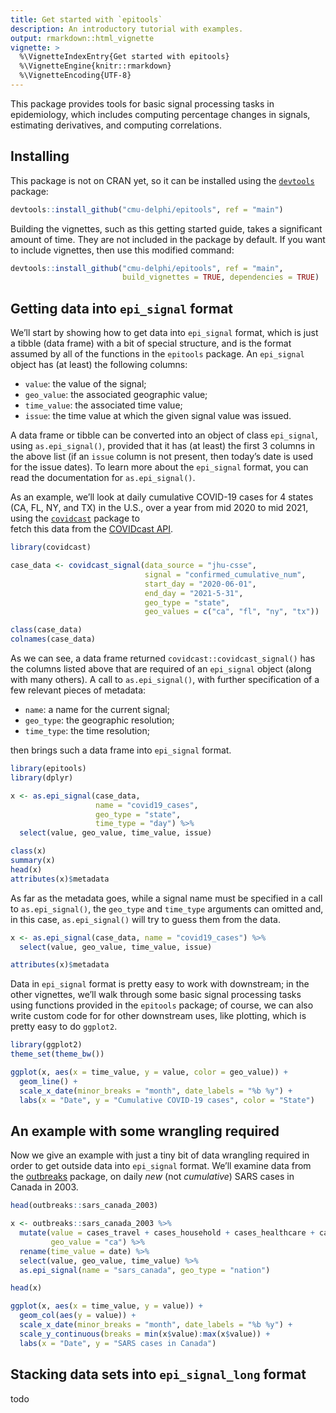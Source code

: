 ```yaml
---
title: Get started with `epitools`
description: An introductory tutorial with examples.
output: rmarkdown::html_vignette
vignette: >
  %\VignetteIndexEntry{Get started with epitools}
  %\VignetteEngine{knitr::rmarkdown}
  %\VignetteEncoding{UTF-8}
---
```


This package provides tools for basic signal processing tasks in epidemiology,
which includes computing percentage changes in signals, estimating derivatives,
and computing correlations.

## Installing

This package is not on CRAN yet, so it can be installed using the
[`devtools`](https://cran.r-project.org/package=devtools) package:

```r
devtools::install_github("cmu-delphi/epitools", ref = "main")	
```

Building the vignettes, such as this getting started guide, takes a significant
amount of time. They are not included in the package by default. If you want to
include vignettes, then use this modified command:

```r
devtools::install_github("cmu-delphi/epitools", ref = "main",
                         build_vignettes = TRUE, dependencies = TRUE)
```

## Getting data into `epi_signal` format

We'll start by showing how to get data into `epi_signal` format, which is just a
tibble (data frame) with a bit of special structure, and is the format assumed 
by all of the functions in the `epitools` package. An `epi_signal` object has 
(at least) the following columns:  

* `value`: the value of the signal;
* `geo_value`: the associated geographic value;
* `time_value`: the associated time value;
* `issue`: the time value at which the given signal value was issued. 

A data frame or tibble can be converted into an object of class `epi_signal`,
using `as.epi_signal()`, provided that it has (at least) the first 3 columns 
in the above list (if an `issue` column is not present, then today's date is 
used for the issue dates). To learn more about the `epi_signal` format, you can
read the documentation for `as.epi_signal()`.

As an example, we'll look at daily cumulative COVID-19 cases for 4 states (CA,
FL, NY, and TX) in the U.S., over a year from mid 2020 to mid 2021, using the 
[`covidcast`](https://cmu-delphi.github.io/covidcast/covidcastR/) package to  
fetch this data from the [COVIDcast
API](https://cmu-delphi.github.io/delphi-epidata/api/covidcast.html/). 

```r
library(covidcast)

case_data <- covidcast_signal(data_source = "jhu-csse", 
                              signal = "confirmed_cumulative_num",
                              start_day = "2020-06-01", 
                              end_day = "2021-5-31",
                              geo_type = "state", 
                              geo_values = c("ca", "fl", "ny", "tx"))

class(case_data)
colnames(case_data)
```

As we can see, a data frame returned `covidcast::covidcast_signal()` has the 
columns listed above that are required of an `epi_signal` object (along with 
many others). A call to `as.epi_signal()`, with further specification of a few 
relevant pieces of metadata:  

* `name`: a name for the current signal; 
* `geo_type`: the geographic resolution; 
* `time_type`: the time resolution;

then brings such a data frame into `epi_signal` format.

```r
library(epitools)
library(dplyr)

x <- as.epi_signal(case_data, 
                   name = "covid19_cases",
                   geo_type = "state",
                   time_type = "day") %>%
  select(value, geo_value, time_value, issue)

class(x)
summary(x)
head(x)
attributes(x)$metadata
```

As far as the metadata goes, while a signal name must be specified in a call to 
`as.epi_signal()`, the `geo_type` and `time_type` arguments can omitted and, in
this case, `as.epi_signal()` will try to guess them from the data.

```r
x <- as.epi_signal(case_data, name = "covid19_cases") %>%
  select(value, geo_value, time_value, issue)

attributes(x)$metadata
```

Data in `epi_signal` format is pretty easy to work with downstream; in the other
vignettes, we'll walk through some basic signal processing tasks using functions 
provided in the `epitools` package; of course, we can also write custom code for
for other downstream uses, like plotting, which is pretty easy to do `ggplot2`.

```r
library(ggplot2)
theme_set(theme_bw())

ggplot(x, aes(x = time_value, y = value, color = geo_value)) + 
  geom_line() +
  scale_x_date(minor_breaks = "month", date_labels = "%b %y") +
  labs(x = "Date", y = "Cumulative COVID-19 cases", color = "State")
```

## An example with some wrangling required

Now we give an example with just a tiny bit of data wrangling required in order 
to get outside data into `epi_signal` format. We'll examine data from the
[outbreaks](https://github.com/reconverse/outbreaks) package, on daily *new*
(not *cumulative*) SARS cases in Canada in 2003.

```r
head(outbreaks::sars_canada_2003)

x <- outbreaks::sars_canada_2003 %>%
  mutate(value = cases_travel + cases_household + cases_healthcare + cases_other,
         geo_value = "ca") %>%
  rename(time_value = date) %>%
  select(value, geo_value, time_value) %>%
  as.epi_signal(name = "sars_canada", geo_type = "nation")

head(x)

ggplot(x, aes(x = time_value, y = value)) +
  geom_col(aes(y = value)) +
  scale_x_date(minor_breaks = "month", date_labels = "%b %y") +
  scale_y_continuous(breaks = min(x$value):max(x$value)) + 
  labs(x = "Date", y = "SARS cases in Canada")
```

## Stacking data sets into `epi_signal_long` format

todo